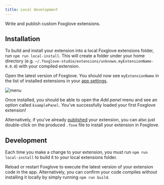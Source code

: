 ```yaml
---
title: Local development
---
```


Write and publish custom Foxglove extensions.

## Installation

To build and install your extension into a local Foxglove extensions folder, run `npm run local-install`. This will create a folder under your home directory (e.g. `~/.foxglove-studio/extensions/unknown.myExtensionName-0.0.0`) with your compiled extension.

Open the latest version of Foxglove. You should now see `myExtensionName` in the list of installed extensions in your [app settings](/docs/studio/app-concepts/preferences#extensions).

![menu](/img/docs/studio/extensions/tab.webp)

Once installed, you should be able to open the _Add panel_ menu and see an option called `ExamplePanel`. You've successfully loaded your first Foxglove extension!

Alternatively, if you've already [published](/docs/studio/extensions/publish) your extension, you can also just double-click on the produced `.foxe` file to install your extension in Foxglove.

## Development

Each time you make a change to your extension, you must run `npm run local-install` to build it to your local extensions folder.

Reload or restart Foxglove to execute the latest version of your extension code in the app. Alternatively, you can confirm your code compiles without installing it locally by simply running `npm run build`.
